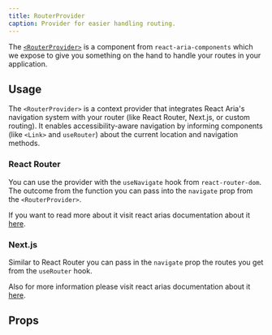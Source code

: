 ```yaml
---
title: RouterProvider
caption: Provider for easier handling routing.
---
```


The [`<RouterProvider>`](https://react-spectrum.adobe.com/react-aria/routing.html) is a component from `react-aria-components` which we expose to give you something on the hand to handle your routes in your application.

## Usage

The `<RouterProvider>` is a context provider that integrates React Aria's navigation system with your router (like React Router, Next.js, or custom routing). It enables accessibility-aware navigation by informing components (like `<Link>` and `useRouter`) about the current location and navigation methods.

### React Router

You can use the provider with the `useNavigate` hook from `react-router-dom`. The outcome from the function you can pass into the `navigate` prop from the `<RouterProvider>`.

If you want to read more about it visit react arias documentation about it [here](https://react-spectrum.adobe.com/react-aria/routing.html#react-router).

### Next.js

Similar to React Router you can pass in the `navigate` prop the routes you get from the `useRouter` hook.

Also for more information please visit react arias documentation about it [here](https://react-spectrum.adobe.com/react-aria/routing.html#nextjs).

## Props

<StorybookHintMessage component={title} />

<PropsTable component={title} />
